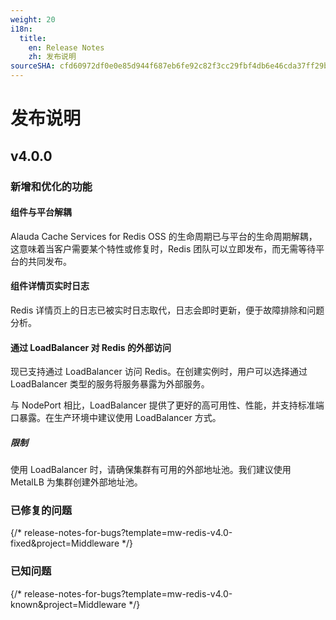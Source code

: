 ```yaml
---
weight: 20
i18n:
  title:
    en: Release Notes
    zh: 发布说明
sourceSHA: cfd60972df0e0e85d944f687eb6fe92c82f3cc29fbf4db6e46cda37ff29b2adf
---
```


# 发布说明

## v4.0.0

### 新增和优化的功能

#### 组件与平台解耦

Alauda Cache Services for Redis OSS 的生命周期已与平台的生命周期解耦，这意味着当客户需要某个特性或修复时，Redis 团队可以立即发布，而无需等待平台的共同发布。

#### 组件详情页实时日志

Redis 详情页上的日志已被实时日志取代，日志会即时更新，便于故障排除和问题分析。

#### 通过 LoadBalancer 对 Redis 的外部访问

现已支持通过 LoadBalancer 访问 Redis。在创建实例时，用户可以选择通过 LoadBalancer 类型的服务将服务暴露为外部服务。

与 NodePort 相比，LoadBalancer 提供了更好的高可用性、性能，并支持标准端口暴露。在生产环境中建议使用 LoadBalancer 方式。

##### 限制

使用 LoadBalancer 时，请确保集群有可用的外部地址池。我们建议使用 MetalLB 为集群创建外部地址池。

### 已修复的问题

{/* release-notes-for-bugs?template=mw-redis-v4.0-fixed&project=Middleware */}

### 已知问题

{/* release-notes-for-bugs?template=mw-redis-v4.0-known&project=Middleware */}
